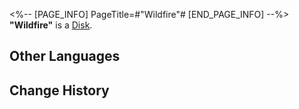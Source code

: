 <%-- [PAGE_INFO]
PageTitle=#"Wildfire"#
[END_PAGE_INFO] --%>
{{Item Infobox
|id          = 210106
|image       = Item Wildfire.png
|type        = Disk
|invCategory = Valuables
|rarity      = 3
|effect      = A record that can be played on the Express' phonograph. It might be a chance acquisition or a gift from someone else. All sorts of memories surge up when the music plays &mdash; the smiles, encounters, touches, and the excitement of battle. Maybe that is why people still collect records even as society rapidly advances.<br />The current record contains the track "Wildfire."
|description = <br />''You must break the old to build the new.''
}}
'''"Wildfire"''' is a [[Disk]].

==Other Languages==
{{Other Languages
|en   = "Wildfire"
|zhs  = 《野火》
|zht  = 〈野火〉
|ja   = 『野火』
|ko   = ≪들불≫
|es   = Incendio
|fr   = « Wildfire »
|ru   = Wildfire
|th   = "Wildfire"
|vi   = "Lửa Rừng"
|de   = „Wildfeuer“
|id   = "Wildfire"
|pt   = "Wildfire"
}}

==Change History==
{{Change History|1.0}}